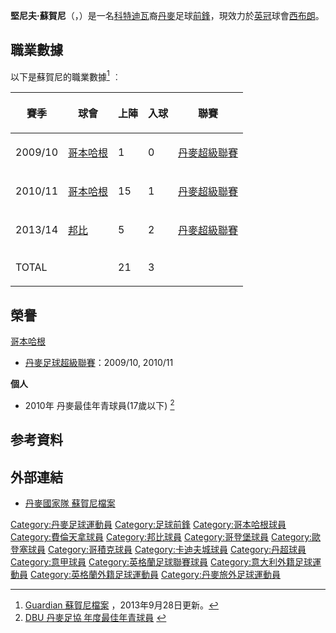 {{noteTA
|G1=Football
|G2=FAcup
|G3=EPL
|G4=uefa
|T= zh-hk:堅尼夫·蘇賀尼;
|1=zh-hk:蘇賀尼;
}}
{{Infobox Football biography
| name          = 堅尼夫·蘇賀尼<br />''Kenneth Zohore''
| image               = Kenneth Zohore.jpg
| birth_date    = {{birth date and age|df=yes|1994|1|31}}
| birth_place   = {{DEN}}[[哥本哈根|哥本哈根]]
| height         = {{height|m=1.92}}
| position            = [[前鋒|前鋒]]
| currentclub    = [[西布罗姆维奇足球俱乐部|西布朗]]
| clubnumber     = 9
| years1              = 2010–2012|clubs1 = [[哥本哈根足球會|哥本哈根]]      |caps1 = 16 |goals1 =  1
| years2              = 2012–2015|clubs2 = [[科倫天拿|科倫天拿]]                     |caps2 =  0 |goals2 =  0
| years3              = 2013–2014    |clubs3 = →[[邦比足球會|邦比]]〔外借〕    |caps3 =  5 |goals3 =  2  
| years4         = 2014|clubs4 = → [[哥登堡體育會|哥登堡]]〔外借〕 |caps4 = 5|goals4 = 2
| years5         = 2015–2016|clubs5 = [[奧丹斯足球會|奧丹斯]]|caps5 = 24 |goals5 = 9
| years6         = 2016 |clubs6 = [[皇家哥積克足球會|哥積克]]|caps6=0 |goals6 = 0
| years7         = 2016 |clubs7 = → [[卡迪夫城足球會|卡迪夫城]]〔外借〕|caps7=12 |goals7 = 2
| years8         = 2016–2019 |clubs8 = [[卡迪夫城足球會|卡迪夫城]]|caps8 = 84 |goals8 = 22
| years9         = 2019– |clubs9 = [[西布罗姆维奇足球俱乐部|西布罗姆维奇]]|caps9 = 19 |goals9 = 3
| years10        = 2020–2021 | clubs10 = → [[米尔沃尔足球俱乐部|米尔沃尔]] (外借) | caps10 = 17 | goals10 = 2
| nationalyears1      = 2009–2011 |nationalteam1 = 丹麥U17                            | nationalcaps1 = 24 |nationalgoals1 = 13
| nationalyears2      = 2012      |nationalteam2 = 丹麥U18                            | nationalcaps2 =  2 |nationalgoals2 =  0
| nationalyears3      = 2010–2013 |nationalteam3 = 丹麥U19                            | nationalcaps3 = 16 |nationalgoals3 =  6
| nationalyears4      = 2013–2017    |nationalteam4 = [[丹麥21歲以下國家足球隊|丹麥U21]] |nationalcaps4 = 20 |nationalgoals4 = 8
| club-update       = 20:36, 14 August 2021 (UTC)
| nationalteam-update       = 24 June 2017
}}
'''堅尼夫·蘇賀尼'''（'''{{lang-da|Albin Kenneth Dahrup Zohore}}'''，{{bd|1994年|1月31日|}}）是一名[[科特迪瓦|科特迪瓦]]裔[[丹麥|丹麥]]足球[[前鋒|前鋒]]，現效力於[[英冠|英冠]]球會[[西布罗姆维奇足球俱乐部|西布朗]]。

== 職業數據 ==
以下是蘇賀尼的職業數據<ref>[http://guardian.touch-line.com/?Lang=0&CTID=10&CPID=14&pStr=Player&PLID=219470&TEID=375 Guardian 蘇賀尼檔案{{en}}] {{webarchive|url=https://web.archive.org/web/20131002075659/http://guardian.touch-line.com/?Lang=0&CTID=10&CPID=14&pStr=Player&PLID=219470&TEID=375 |date=2013-10-02 }}，2013年9月28日更新。</ref> ︰
{| class="wikitable"
|-
! 賽季 !! 球會 !! 上陣 !! 入球 !! 聯賽  
|-  
| 2009/10 || {{flagicon|Denmark}} [[哥本哈根足球會|哥本哈根]] || {{0}}{{0}}1 || {{0}}{{0}}0 || [[丹麥超級聯賽|丹麥超級聯賽]]
|-  
| 2010/11 || {{flagicon|Denmark}} [[哥本哈根足球會|哥本哈根]] || {{0}}15 || {{0}}{{0}}1 || [[丹麥超級聯賽|丹麥超級聯賽]]
|-  
| 2013/14 || {{flagicon|Denmark}} [[邦比足球會|邦比]] || {{0}}{{0}}5 || {{0}}{{0}}2 || [[丹麥超級聯賽|丹麥超級聯賽]]
|-  
! colspan=2 |TOTAL  
! 21  
!  3  
!  
|}

==榮譽 ==
;[[哥本哈根足球會|哥本哈根]]
* [[丹麥足球超級聯賽|丹麥足球超級聯賽]]：2009/10, 2010/11


'''個人'''
* 2010年 丹麥最佳年青球員(17歲以下) <ref>[http://www.dbu.dk/page.aspx?id=318 DBU 丹麥足協 年度最佳年青球員] {{Wayback|url=http://www.dbu.dk/page.aspx?id=318 |date=20181212144542 }}{{da}}</ref>

== 参考資料 ==
{{reflist}}

== 外部連結 ==
* [http://www.dbu.dk/landshold/landsholdsdatabasen/LBasePlayerInfo.aspx?playerid=6745 丹麥國家隊 蘇賀尼檔案] {{Wayback|url=http://www.dbu.dk/landshold/landsholdsdatabasen/LBasePlayerInfo.aspx?playerid=6745 |date=20201031105803 }} {{da}}

{{西布朗球員名單}}

{{DEFAULTSORT:Zohore, Kenneth}}
[[Category:丹麥足球運動員|Category:丹麥足球運動員]]
[[Category:足球前鋒|Category:足球前鋒]]
[[Category:哥本哈根球員|Category:哥本哈根球員]]
[[Category:費倫天拿球員|Category:費倫天拿球員]]
[[Category:邦比球員|Category:邦比球員]]
[[Category:哥登堡球員|Category:哥登堡球員]]
[[Category:歐登塞球員|Category:歐登塞球員]]
[[Category:哥積克球員|Category:哥積克球員]]
[[Category:卡迪夫城球員|Category:卡迪夫城球員]]
[[Category:丹超球員|Category:丹超球員]]
[[Category:意甲球員|Category:意甲球員]]
[[Category:英格蘭足球聯賽球員|Category:英格蘭足球聯賽球員]]
[[Category:意大利外籍足球運動員|Category:意大利外籍足球運動員]]
[[Category:英格蘭外籍足球運動員|Category:英格蘭外籍足球運動員]]
[[Category:丹麥旅外足球運動員|Category:丹麥旅外足球運動員]]